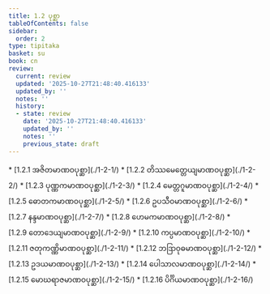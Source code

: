 ```yaml
---
title: 1.2 ပုစ္ဆာ
tableOfContents: false
sidebar:
  order: 2
type: tipitaka
basket: su
book: cn
review:
  current: review
  updated: '2025-10-27T21:48:40.416133'
  updated_by: ''
  notes: ''
  history:
  - state: review
    date: '2025-10-27T21:48:40.416133'
    updated_by: ''
    notes: ''
    previous_state: draft
---
```



<ReviewStatus review={frontmatter.review} showDetails={true} />

<HypothesisAnnotation frontmatter={frontmatter} />

<DynamicBreadcrumb />



<TableOfContents book="cn" section="1.2">
* [1.2.1 အဇိတမာဏဝပုစ္ဆာ](./1-2-1/)
* [1.2.2 တိဿမေတ္တေယျမာဏဝပုစ္ဆာ](./1-2-2/)
* [1.2.3 ပုဏ္ဏကမာဏဝပုစ္ဆာ](./1-2-3/)
* [1.2.4 မေတ္တဂူမာဏဝပုစ္ဆာ](./1-2-4/)
* [1.2.5 ဓောတကမာဏဝပုစ္ဆာ](./1-2-5/)
* [1.2.6 ဥပသီဝမာဏဝပုစ္ဆာ](./1-2-6/)
* [1.2.7 နန္ဒမာဏဝပုစ္ဆာ](./1-2-7/)
* [1.2.8 ဟေမကမာဏဝပုစ္ဆာ](./1-2-8/)
* [1.2.9 တောဒေယျမာဏဝပုစ္ဆာ](./1-2-9/)
* [1.2.10 ကပ္ပမာဏဝပုစ္ဆာ](./1-2-10/)
* [1.2.11 ဇတုကဏ္ဏိမာဏဝပုစ္ဆာ](./1-2-11/)
* [1.2.12 ဘဒြာဝုဓမာဏဝပုစ္ဆာ](./1-2-12/)
* [1.2.13 ဥဒယမာဏဝပုစ္ဆာ](./1-2-13/)
* [1.2.14 ပေါသာလမာဏဝပုစ္ဆာ](./1-2-14/)
* [1.2.15 မောဃရာဇမာဏဝပုစ္ဆာ](./1-2-15/)
* [1.2.16 ပိင်္ဂိယမာဏဝပုစ္ဆာ](./1-2-16/)
</TableOfContents>